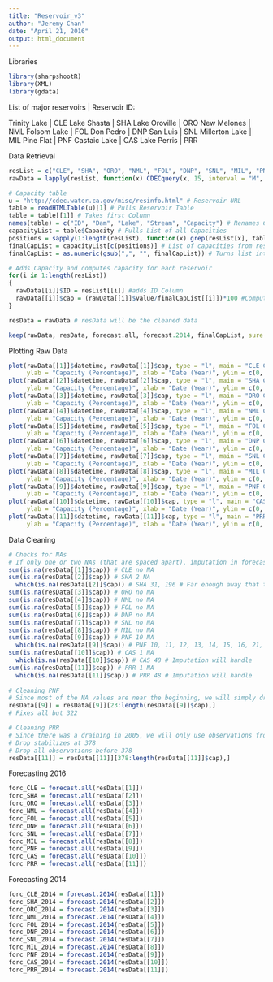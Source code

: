 ```yaml
---
title: "Reservoir_v3"
author: "Jeremy Chan"
date: "April 21, 2016"
output: html_document
---
```


Libraries
```r
library(sharpshootR)
library(XML)
library(gdata)
```

List of major reservoirs | Reservoir ID:

Trinity Lake | CLE
Lake Shasta | SHA
Lake Oroville | ORO
New Melones | NML
Folsom Lake | FOL
Don Pedro | DNP
San Luis | SNL
Millerton Lake | MIL
Pine Flat | PNF
Castaic Lake | CAS
Lake Perris | PRR

Data Retrieval
```r
resList = c("CLE", "SHA", "ORO", "NML", "FOL", "DNP", "SNL", "MIL", "PNF", "CAS", "PRR")
rawData = lapply(resList, function(x) CDECquery(x, 15, interval = "M", "1900-01-01", "2016-04-30"))

# Capacity table
u = "http://cdec.water.ca.gov/misc/resinfo.html" # Reservoir URL
table = readHTMLTable(u)[1] # Pulls Reservoir Table 
table = table[[1]] # Takes first Column
names(table) = c("ID", "Dam", "Lake", "Stream", "Capacity") # Renames Columns of Table
capacityList = table$Capacity # Pulls List of all Capacities
positions = sapply(1:length(resList), function(x) grep(resList[x], table$ID)) # Obtains positions of all reservoirs of interest
finalCapList = capacityList[c(positions)] # List of capacities from reservoirs of interest
finalCapList = as.numeric(gsub(",", "", finalCapList)) # Turns list into numerics

# Adds Capacity and computes capacity for each reservoir
for(i in 1:length(resList))
{
  rawData[[i]]$ID = resList[[i]] #adds ID Column
  rawData[[i]]$cap = (rawData[[i]]$value/finalCapList[[i]])*100 #Computes capacity %
}

resData = rawData # resData will be the cleaned data

keep(rawData, resData, forecast.all, forecast.2014, finalCapList, sure = T)
```

Plotting Raw Data
```r
plot(rawData[[1]]$datetime, rawData[[1]]$cap, type = "l", main = "CLE Capacity Levels (Raw)", 
     ylab = "Capacity (Percentage)", xlab = "Date (Year)", ylim = c(0, 100))
plot(rawData[[2]]$datetime, rawData[[2]]$cap, type = "l", main = "SHA Capacity Levels (Raw)", 
     ylab = "Capacity (Percentage)", xlab = "Date (Year)", ylim = c(0, 100))
plot(rawData[[3]]$datetime, rawData[[3]]$cap, type = "l", main = "ORO Capacity Levels (Raw)", 
     ylab = "Capacity (Percentage)", xlab = "Date (Year)", ylim = c(0, 100))
plot(rawData[[4]]$datetime, rawData[[4]]$cap, type = "l", main = "NML Capacity Levels (Raw)", 
     ylab = "Capacity (Percentage)", xlab = "Date (Year)", ylim = c(0, 100))
plot(rawData[[5]]$datetime, rawData[[5]]$cap, type = "l", main = "FOL Capacity Levels (Raw)", 
     ylab = "Capacity (Percentage)", xlab = "Date (Year)", ylim = c(0, 100))
plot(rawData[[6]]$datetime, rawData[[6]]$cap, type = "l", main = "DNP Capacity Levels (Raw)", 
     ylab = "Capacity (Percentage)", xlab = "Date (Year)", ylim = c(0, 100))
plot(rawData[[7]]$datetime, rawData[[7]]$cap, type = "l", main = "SNL Capacity Levels (Raw)", 
     ylab = "Capacity (Percentage)", xlab = "Date (Year)", ylim = c(0, 100))
plot(rawData[[8]]$datetime, rawData[[8]]$cap, type = "l", main = "MIL Capacity Levels (Raw)", 
     ylab = "Capacity (Percentage)", xlab = "Date (Year)", ylim = c(0, 100))
plot(rawData[[9]]$datetime, rawData[[9]]$cap, type = "l", main = "PNF Capacity Levels (Raw)", 
     ylab = "Capacity (Percentage)", xlab = "Date (Year)", ylim = c(0, 100)) 
plot(rawData[[10]]$datetime, rawData[[10]]$cap, type = "l", main = "CAS Capacity Levels (Raw)", 
     ylab = "Capacity (Percentage)", xlab = "Date (Year)", ylim = c(0, 100))
plot(rawData[[11]]$datetime, rawData[[11]]$cap, type = "l", main = "PRR Capacity Levels (Raw)", 
     ylab = "Capacity (Percentage)", xlab = "Date (Year)", ylim = c(0, 100))


```

Data Cleaning
```r
# Checks for NAs 
# If only one or two NAs (that are spaced apart), imputation in forecast.all will handle it
sum(is.na(resData[[1]]$cap)) # CLE no NA
sum(is.na(resData[[2]]$cap)) # SHA 2 NA
  which(is.na(resData[[2]]$cap)) # SHA 31, 196 # Far enough away that the imputation will handle
sum(is.na(resData[[3]]$cap)) # ORO no NA
sum(is.na(resData[[4]]$cap)) # NML no NA
sum(is.na(resData[[5]]$cap)) # FOL no NA
sum(is.na(resData[[6]]$cap)) # DNP no NA
sum(is.na(resData[[7]]$cap)) # SNL no NA
sum(is.na(resData[[8]]$cap)) # MIL no NA
sum(is.na(resData[[9]]$cap)) # PNF 10 NA
  which(is.na(resData[[9]]$cap)) # PNF 10, 11, 12, 13, 14, 15, 16, 21, 22, 322 # Just drop 10-22
sum(is.na(resData[[10]]$cap)) # CAS 1 NA
  which(is.na(resData[[10]]$cap)) # CAS 48 # Imputation will handle
sum(is.na(resData[[11]]$cap)) # PRR 1 NA
  which(is.na(resData[[11]]$cap)) # PRR 48 # Imputation will handle
  
# Cleaning PNF
# Since most of the NA values are near the beginning, we will simply drop values 1-22 and start at 23. 
resData[[9]] = resData[[9]][23:length(resData[[9]]$cap),]
# Fixes all but 322

# Cleaning PRR
# Since there was a draining in 2005, we will only use observations from past that point
# Drop stabilizes at 378
# Drop all observations before 378
resData[[11]] = resData[[11]][378:length(resData[[11]]$cap),]

```

Forecasting 2016
```r
forc_CLE = forecast.all(resData[[1]])
forc_SHA = forecast.all(resData[[2]])
forc_ORO = forecast.all(resData[[3]])
forc_NML = forecast.all(resData[[4]])
forc_FOL = forecast.all(resData[[5]])
forc_DNP = forecast.all(resData[[6]])
forc_SNL = forecast.all(resData[[7]])
forc_MIL = forecast.all(resData[[8]])
forc_PNF = forecast.all(resData[[9]])
forc_CAS = forecast.all(resData[[10]])
forc_PRR = forecast.all(resData[[11]])
```

Forecasting 2014
```r
forc_CLE_2014 = forecast.2014(resData[[1]])
forc_SHA_2014 = forecast.2014(resData[[2]])
forc_ORO_2014 = forecast.2014(resData[[3]])
forc_NML_2014 = forecast.2014(resData[[4]])
forc_FOL_2014 = forecast.2014(resData[[5]])
forc_DNP_2014 = forecast.2014(resData[[6]])
forc_SNL_2014 = forecast.2014(resData[[7]])
forc_MIL_2014 = forecast.2014(resData[[8]])
forc_PNF_2014 = forecast.2014(resData[[9]])
forc_CAS_2014 = forecast.2014(resData[[10]])
forc_PRR_2014 = forecast.2014(resData[[11]])
```
